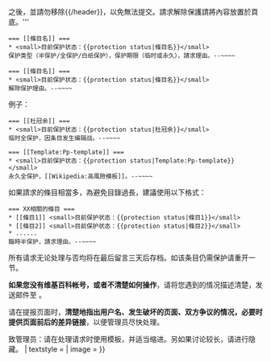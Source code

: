 {{NoSubject}}
{{editnotice
| header =
| headerstyle = 
| text = 請依照您的需要，用以下格式提出：

<small>请将“條目名”替换为您想（解除）保护的页面名称，并不要改动其他东西。</small>

'''請求保護請將內容放置於<nowiki>{{/header}}</nowiki>之後，並請勿移除<nowiki>{{/header}}</nowiki>，以免無法提交。請求解除保護請將內容放置於頁底。'''
<pre>=== [[條目名]] ===
* <small>目前保护状态：{{protection status|條目名}}</small>
保护类型（半保护/全保护/白纸保护），保护期限（临时或永久），請求理由。--~~~~</pre>
<pre>=== [[條目名]] ===
* <small>目前保护状态：{{protection status|條目名}}</small>
解除保护理由。--~~~~</pre>
例子：
<pre>=== [[杜冠余]] ===
* <small>目前保护状态：{{protection status|杜冠余}}</small>
临时全保护，因条目发生编辑战。--~~~~</pre>
<pre>=== [[Template:Pp-template]] ===
* <small>目前保护状态：{{protection status|Template:Pp-template}}</small>
永久全保护，[[Wikipedia:高風險模板]]。--~~~~</pre>
如果請求的條目相當多，為避免目錄過長，建議使用以下格式：
<pre>=== XX相關的條目 ===
* [[條目1]] <small>目前保护状态：{{protection status|條目1}}</small>
* [[條目2]] <small>目前保护状态：{{protection status|條目2}}</small>
* ......
臨時半保护，請求理由。--~~~~</pre>
所有请求无论处理与否均将在最后留言三天后存档。如该条目仍需保护请重开一节。

'''如果您没有维基百科帐号，或者不清楚如何操作'''，请将您遇到的情况描述清楚，发送邮件至 '''<tt>{{nospam|info-zh|wikimedia.org}}</tt>'''。

请在提报页面时，'''清楚地指出用户名、发生破坏的页面、双方争议的情况，必要时提供页面前后的差异链接'''，以便管理员尽快处理。

致管理员：请在处理请求时使用{{tl|RFPP}}模板，并适当缩进。另如果讨论较长，请进行隐藏。
{{HideH
|Head={{tl|RFPP}}示例
|FrameStyle=border:none;
}}
{{RFPP/doc/icons}}
{{HideF}}
| textstyle = 
| image = 
}}